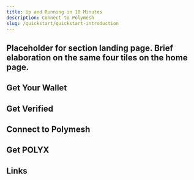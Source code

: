 ```yaml
---
title: Up and Running in 10 Minutes
description: Connect to Polymesh
slug: /quickstart/quickstart-introduction
---
```


## Placeholder for section landing page. Brief elaboration on the same four tiles on the home page. 

## Get Your Wallet


## Get Verified


## Connect to Polymesh


## Get POLYX


## Links




